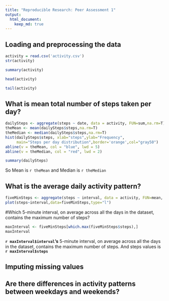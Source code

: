```yaml
---
title: "Reproducible Research: Peer Assessment 1"
output: 
  html_document:
    keep_md: true
---
```




## Loading and preprocessing the data
```r
activity = read.csv('activity.csv')
str(activity)
```
```r
summary(activity)
```

```r
head(activity)
```

```r
tail(activity)
```


## What is mean total number of steps taken per day?

```r
dailySteps <- aggregate(steps ~ date, data = activity, FUN=sum,na.rm=T)
theMean <- mean(dailySteps$steps,na.rm=T)
theMedian <- median(dailySteps$steps,na.rm=T)
hist(dailySteps$steps, xlab="steps",ylab="Frequency",
     main="Steps per day distribution",border='orange',col="gray50")
abline(v = theMean, col = "blue", lwd = 5)
abline(v = theMedian, col = "red", lwd = 2)
```


```r
summary(dailySteps)
```

So Mean is `r theMean` and Median is `r theMedian`


## What is the average daily activity pattern?

```r
fiveMinSteps <- aggregate(steps ~ interval, data = activity, FUN=mean, na.rm=T)
plot(steps~interval,data=fiveMinSteps,type="l")
```

#Which 5-minute interval, on average across all the days in the dataset, contains the maximum number of steps?
```r
maxInterval <- fiveMinSteps[which.max(fiveMinSteps$steps),]
maxInterval
```

**`r maxInterval$interval`'s**  5-minute interval, on average across all the days in the dataset, contains the maximum number of steps. And steps values is **`r maxInterval$steps`**

## Imputing missing values



## Are there differences in activity patterns between weekdays and weekends?
